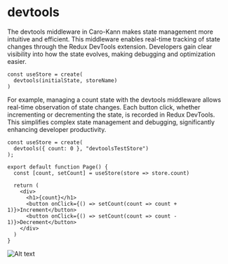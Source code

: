 # devtools


The devtools middleware in Caro-Kann makes state management more intuitive and efficient. This middleware enables real-time tracking of state changes through the Redux DevTools extension. Developers gain clear visibility into how the state evolves, making debugging and optimization easier.

```tsx
const useStore = create(
  devtools(initialState, storeName)
)

```
For example, managing a count state with the devtools middleware allows real-time observation of state changes. Each button click, whether incrementing or decrementing the state, is recorded in Redux DevTools. This simplifies complex state management and debugging, significantly enhancing developer productivity.

```tsx
const useStore = create(
  devtools({ count: 0 }, "devtoolsTestStore")
);
 
export default function Page() {
  const [count, setCount] = useStore(store => store.count)
 
  return (
    <div>
      <h1>{count}</h1>
      <button onClick={() => setCount(count => count + 1)}>Increment</button>
      <button onClick={() => setCount(count => count - 1)}>Decrement</button>
    </div>
  )
}
```

![Alt text](/images/devtools.png)
